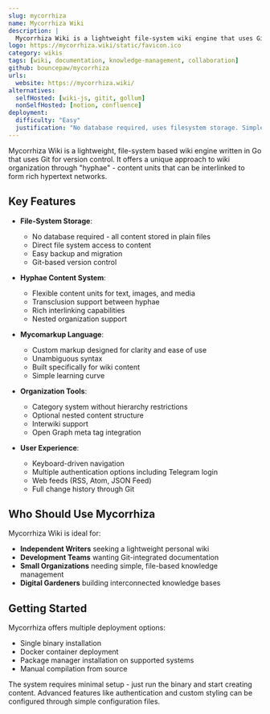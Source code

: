 ```yaml
---
slug: mycorrhiza
name: Mycorrhiza Wiki
description: |
  Mycorrhiza Wiki is a lightweight file-system wiki engine that uses Git for keeping history. It stores content in plain files and features a unique markup language called Mycomarkup.
logo: https://mycorrhiza.wiki/static/favicon.ico
category: wikis
tags: [wiki, documentation, knowledge-management, collaboration]
github: bouncepaw/mycorrhiza
urls:
  website: https://mycorrhiza.wiki/
alternatives:
  selfHosted: [wiki-js, gitit, gollum]
  nonSelfHosted: [notion, confluence]
deployment:
  difficulty: "Easy"
  justification: "No database required, uses filesystem storage. Simple installation with single binary or Docker."
---
```


Mycorrhiza Wiki is a lightweight, file-system based wiki engine written in Go that
uses Git for version control. It offers a unique approach to wiki organization
through "hyphae" - content units that can be interlinked to form rich hypertext
networks.

## Key Features

- **File-System Storage**:

  - No database required - all content stored in plain files
  - Direct file system access to content
  - Easy backup and migration
  - Git-based version control

- **Hyphae Content System**:

  - Flexible content units for text, images, and media
  - Transclusion support between hyphae
  - Rich interlinking capabilities
  - Nested organization support

- **Mycomarkup Language**:

  - Custom markup designed for clarity and ease of use
  - Unambiguous syntax
  - Built specifically for wiki content
  - Simple learning curve

- **Organization Tools**:

  - Category system without hierarchy restrictions
  - Optional nested content structure
  - Interwiki support
  - Open Graph meta tag integration

- **User Experience**:
  - Keyboard-driven navigation
  - Multiple authentication options including Telegram login
  - Web feeds (RSS, Atom, JSON Feed)
  - Full change history through Git

## Who Should Use Mycorrhiza

Mycorrhiza Wiki is ideal for:

- **Independent Writers** seeking a lightweight personal wiki
- **Development Teams** wanting Git-integrated documentation
- **Small Organizations** needing simple, file-based knowledge management
- **Digital Gardeners** building interconnected knowledge bases

## Getting Started

Mycorrhiza offers multiple deployment options:

- Single binary installation
- Docker container deployment
- Package manager installation on supported systems
- Manual compilation from source

The system requires minimal setup - just run the binary and start creating
content. Advanced features like authentication and custom styling can be
configured through simple configuration files.
